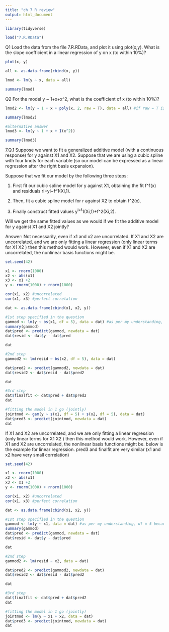 ```yaml
---
title: "ch 7 R review"
output: html_document
---
```


```r
library(tidyverse)

load("7.R.RData")

```

Q1
Load the data from the file 7.R.RData, and plot it using plot(x,y). What is the slope coefficient in a linear regression of y on x (to within 10%)?


```r
plot(x, y)

all <- as.data.frame(cbind(x, y))

lmod <- lm(y ~ x, data = all)

summary(lmod)
```

Q2
For the model y ~ 1+x+x^2, what is the coefficient of x (to within 10%)?

```r
lmod2 <- lm(y ~ 1 + x + poly(x, 2, raw = T), data = all) #if raw = T is not set, then orthogonal polynomial will be given, which is not what you want (not sure why) -- in the first R video (min 3:20) it was like in regression with uncorrelated predictors

summary(lmod2)

#alternative answer
lmod3 <- lm(y ~ 1 + x + I(x^2))

summary(lmod3)
```

7.Q.1
Suppose we want to fit a generalized additive model (with a continuous response) for y against X1 and X2. Suppose that we are using a cubic spline with four knots for each variable (so our model can be expressed as a linear regression after the right basis expansion).

Suppose that we fit our model by the following three steps:

1) First fit our cubic spline model for y against X1, obtaining the fit f^1(x) and residuals ri=yi−f^1(Xi,1).

2) Then, fit a cubic spline model for r against X2 to obtain f^2(x).

3) Finally construct fitted values y^i=f^1(Xi,1)+f^2(Xi,2).

Will we get the same fitted values as we would if we fit the additive model for y against X1 and X2 jointly?

Answer: Not necessarily, even if x1 and x2 are uncorrelated. If X1 and X2 are uncorrelated, and we are only fitting a linear regression (only linear terms for X1 X2 ) then this method would work. However, even if X1 and X2 are uncorrelated, the nonlinear basis functions might be.

```r
set.seed(42)

x1 <- rnorm(1000)
x2 <- abs(x1)
x3 <- x1 +2
y <- rnorm(1000) + rnorm(1000)

cor(x1, x2) #uncorrelated
cor(x1, x3) #perfect correlation

dat <- as.data.frame(cbind(x1, x2, y))

#1st step specified in the question
gammod <- lm(y ~ bs(x1, df = 5), data = dat) #as per my understanding, df = 5 because the question specificied 4 knots and i think the formula for the knot is df-degree (1 if intercept). so to get 4 knots, need 5 df.
summary(gammod)
dat$pred <- predict(gammod, newdata = dat)
dat$resid <- dat$y - dat$pred

dat

#2nd step
gammod2 <- lm(resid ~ bs(x2, df = 5), data = dat)

dat$pred2 <- predict(gammod2, newdata = dat)
dat$resid2 <- dat$resid - dat$pred2

dat

#3rd step
dat$finalfit <- dat$pred + dat$pred2
dat

#fitting the model in 1 go (jointly)
jointmod <- gam(y ~ s(x1, df = 5) + s(x2, df = 5), data = dat)
dat$pred3 <- predict(jointmod, newdata = dat)
dat

```

If X1 and X2 are uncorrelated, and we are only fitting a linear regression (only linear terms for X1 X2 ) then this method would work. However, even if X1 and X2 are uncorrelated, the nonlinear basis functions might be.
below is the example for linear regression. pred3 and finalfit are very similar (x1 and x2 have very small correlation)
```r
set.seed(42)

x1 <- rnorm(1000)
x2 <- abs(x1)
x3 <- x1 +2
y <- rnorm(1000) + rnorm(1000)

cor(x1, x2) #uncorrelated
cor(x1, x3) #perfect correlation

dat <- as.data.frame(cbind(x1, x2, y))

#1st step specified in the question
gammod <- lm(y ~ x1, data = dat) #as per my understanding, df = 5 because the question specificied 4 knots and i think the formula for the knot is df-degree (1 if intercept). so to get 4 knots, need 5 df.
summary(gammod)
dat$pred <- predict(gammod, newdata = dat)
dat$resid <- dat$y - dat$pred

dat

#2nd step
gammod2 <- lm(resid ~ x2, data = dat)

dat$pred2 <- predict(gammod2, newdata = dat)
dat$resid2 <- dat$resid - dat$pred2

dat

#3rd step
dat$finalfit <- dat$pred + dat$pred2
dat

#fitting the model in 1 go (jointly)
jointmod <- lm(y ~ x1 + x2, data = dat)
dat$pred3 <- predict(jointmod, newdata = dat)
dat

```

